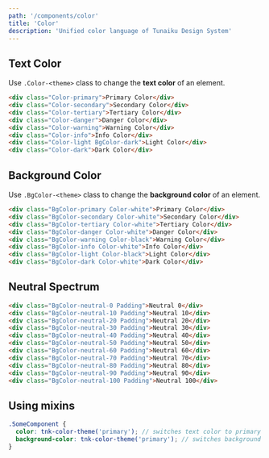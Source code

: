 ```yaml
---
path: '/components/color'
title: 'Color'
description: 'Unified color language of Tunaiku Design System'
---
```


## Text Color

Use `.Color-<theme>` class to change the **text color** of an element.

```html preview=true
<div class="Color-primary">Primary Color</div>
<div class="Color-secondary">Secondary Color</div>
<div class="Color-tertiary">Tertiary Color</div>
<div class="Color-danger">Danger Color</div>
<div class="Color-warning">Warning Color</div>
<div class="Color-info">Info Color</div>
<div class="Color-light BgColor-dark">Light Color</div>
<div class="Color-dark">Dark Color</div>
```

## Background Color

Use `.BgColor-<theme>` class to change the **background color** of an element.

```html preview=true
<div class="BgColor-primary Color-white">Primary Color</div>
<div class="BgColor-secondary Color-white">Secondary Color</div>
<div class="BgColor-tertiary Color-white">Tertiary Color</div>
<div class="BgColor-danger Color-white">Danger Color</div>
<div class="BgColor-warning Color-black">Warning Color</div>
<div class="BgColor-info Color-white">Info Color</div>
<div class="BgColor-light Color-black">Light Color</div>
<div class="BgColor-dark Color-white">Dark Color</div>
```

## Neutral Spectrum

```html preview=true
<div class="BgColor-neutral-0 Padding">Neutral 0</div>
<div class="BgColor-neutral-10 Padding">Neutral 10</div>
<div class="BgColor-neutral-20 Padding">Neutral 20</div>
<div class="BgColor-neutral-30 Padding">Neutral 30</div>
<div class="BgColor-neutral-40 Padding">Neutral 40</div>
<div class="BgColor-neutral-50 Padding">Neutral 50</div>
<div class="BgColor-neutral-60 Padding">Neutral 60</div>
<div class="BgColor-neutral-70 Padding">Neutral 70</div>
<div class="BgColor-neutral-80 Padding">Neutral 80</div>
<div class="BgColor-neutral-90 Padding">Neutral 90</div>
<div class="BgColor-neutral-100 Padding">Neutral 100</div>
```

## Using mixins

```scss
.SomeComponent {
  color: tnk-color-theme('primary'); // switches text color to primary theme.
  background-color: tnk-color-theme('primary'); // switches background color to primary theme.
}
```
